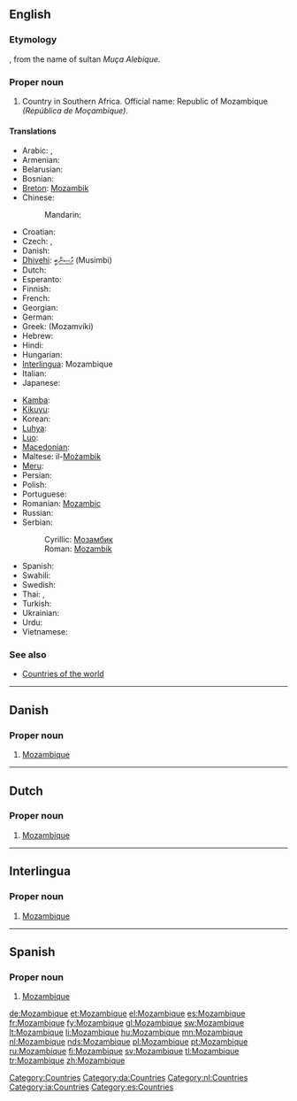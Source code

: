 ==English==
{{wikipedia}}

===Etymology===
{{etyl|pt}} {{term|Moçambique|lang=pt}}, from the name of sultan ''Muça Alebique''.

===Proper noun===
{{en-proper noun}}

# Country in Southern Africa. Official name: Republic of Mozambique ''(República de Moçambique)''.

====Translations====
{{rfc-tsort|unparsed language line: *  subst: lsw :  tø lsw Msumbiji }}
{{trans-top|country in Southern Africa}}
* Arabic: {{t|ar|موزامبيق|m|tr=muzambiiq}},  {{t|ar|موزمبيق|m|tr=muzambiiq}}
* Armenian: {{t-|hy|Մոզամբիկ|tr=Mozambik}}
* Belarusian: {{t|be|Мазамбік|m|tr=Mazambík|xs=Belarusian}}
* Bosnian: {{t-|bs|Mozambik|m}}
* [[Breton]]: [[Mozambik]]
* Chinese:
*: Mandarin: {{t|cmn|莫桑比克|tr=Mòsāngbǐkè|sc=Hani}}
* Croatian: {{t+|hr|Mozambik|m}}
* Czech: {{t-|cs|Mozambik|m}}, {{t-|cs|Mosambik|m}}
* Danish: {{t-|da|Mozambique}}
* [[Dhivehi]]: [[މުސިންބީ]] (Musimbi)
* Dutch: {{t+|nl|Mozambique}}
* Esperanto: {{t-|eo|Mozambiko|xs=Esperanto}}
* Finnish: {{t+|fi|Mosambik}}
* French: {{t+|fr|Mozambique|m}}
* Georgian: {{t|ka|მოზამბიკი|sc=Geor|xs=Georgian}}
* German: {{t+|de|Mosambik}}
* Greek: {{t+|el|Μοζαμβίκη|f}} (Mozamvíki)
* Hebrew: {{t|he|מוזמביק}}
* Hindi: {{t|hi|मोज़ाम्बिक|tr=mozāmbik|xs=Hindi}}
* Hungarian: {{t+|hu|Mozambik}}
* [[Interlingua]]: Mozambique
* Italian: {{t-|it|Mozambico|m}}
* Japanese: {{t+|ja|モザンビーク|tr=Mozanbīku}}
{{trans-mid}}
* [[Kamba]]: {{tø|kam|Msumbiji}}
* [[Kikuyu]]: {{tø|ki|Msumbiji}}
* Korean: {{t|ko|모잠비크|tr=Mojambikeu}}
* [[Luhya]]: {{tø|luy|Msumbiji}}
* [[Luo]]: {{tø|luo|Msumbiji}}
* [[Macedonian]]: {{t|mk|Мозамбик|m|tr=Mózambik}}
* Maltese: il-[[Możambik]]
* [[Meru]]: {{tø|mer|Msumbiji}}
* Persian: {{t|fa|موزامبیک|xs=Persian}}
* Polish: {{t+|pl|Mozambik}}
* Portuguese: {{t+|pt|Moçambique}}
* Romanian: [[Mozambic]] {{n}}
* Russian: {{t|ru|Мозамбик|m|tr=Mozambík}}
* Serbian:
*: Cyrillic: [[Мозамбик]] {{m}}
*: Roman: [[Mozambik]] {{m}}
* Spanish: {{t+|es|Mozambique}}
* Swahili: {{t+|sw|Msumbiji|xs=Swahili}}
* Swedish: {{t+|sv|Moçambique}}
* Thai: {{t|th|ประเทศโมซัมบิก|tr=bprà-tâyt moh-sam-bìk}},  {{t|th|โมซัมบิก|tr=moh-sam-bìk}}
* Turkish: {{t+|tr|Mozambik}}
* Ukrainian: {{t|uk|Мозамбік|m|tr=Mozambík|xs=Ukrainian}}
* Urdu: {{t|ur|موزمبیق|xs=Urdu}}
* Vietnamese: {{t-|vi|Mozambique|xs=Vietnamese}}
{{trans-bottom}}

===See also===
* [[Appendix:Countries of the world|Countries of the world]]

[[Category:Countries]]

----

==Danish==

===Proper noun===
{{infl|da|proper noun}}

# [[#English|Mozambique]]

[[Category:da:Countries]]

----

==Dutch==

===Proper noun===
{{infl|nl|proper noun}}

# [[#English|Mozambique]]

[[Category:nl:Countries]]


----

==Interlingua==

===Proper noun===
{{infl|ia|proper noun}}

# [[#English|Mozambique]]

[[Category:ia:Countries]]

----

==Spanish==
{{wikipedia|lang=es}}

===Proper noun===
{{es-proper noun}}

# [[#English|Mozambique]]

[[Category:es:Countries]]

[[de:Mozambique]]
[[et:Mozambique]]
[[el:Mozambique]]
[[es:Mozambique]]
[[fr:Mozambique]]
[[fy:Mozambique]]
[[gl:Mozambique]]
[[sw:Mozambique]]
[[lt:Mozambique]]
[[li:Mozambique]]
[[hu:Mozambique]]
[[mn:Mozambique]]
[[nl:Mozambique]]
[[nds:Mozambique]]
[[pl:Mozambique]]
[[pt:Mozambique]]
[[ru:Mozambique]]
[[fi:Mozambique]]
[[sv:Mozambique]]
[[tl:Mozambique]]
[[tr:Mozambique]]
[[zh:Mozambique]]